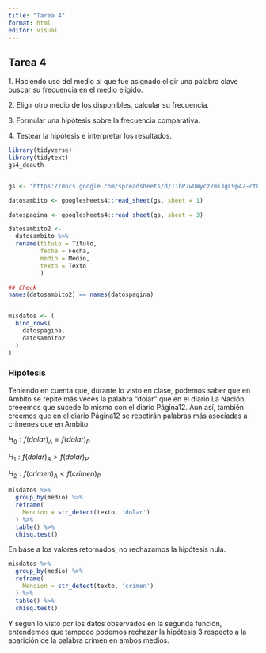 ```yaml
---
title: "Tarea 4"
format: html
editor: visual
---
```


## Tarea 4

1\. Haciendo uso del medio al que fue asignado eligir una palabra clave buscar su frecuencia en el medio eligido.

2\. Eligir otro medio de los disponibles, calcular su frecuencia.

3\. Formular una hipótesis sobre la frecuencia comparativa.

4\. Testear la hipótesis e interpretar los resultados.

```r
library(tidyverse)
library(tidytext)
gs4_deauth


gs <- "https://docs.google.com/spreadsheets/d/11bP7wUWycz7miJgL9p42-ct8hB4jePN6DcvrKJ3WnoM/edit#gid=0"

datosambito <- googlesheets4::read_sheet(gs, sheet = 1)

datospagina <- googlesheets4::read_sheet(gs, sheet = 3)

```

```r
datosambito2 <- 
  datosambito %>% 
  rename(titulo = Título,
         fecha = Fecha,
         medio = Medio,
         texto = Texto
         )

## Check
names(datosambito2) == names(datospagina)


misdatos <- (
  bind_rows(
    datospagina,
    datosambito2
  )
)
```

### Hipótesis

Teniendo en cuenta que, durante lo visto en clase, podemos saber que en Ambito se repite más veces la palabra "dolar" que en el diario La Nación, creeemos que sucede lo mismo con el diario Página12. Aun así, también creemos que en el diario Página12 se repetirán palabras más asociadas a crímenes que en Ambito.

$H_0: f(dolar)_A = f(dolar)_P$

$H_1: f(dolar)_A > f(dolar)_P$

$H_2: f(crimen)_A < f(crimen)_P$

```r
misdatos %>% 
  group_by(medio) %>% 
  reframe(
    Mencion = str_detect(texto, 'dolar')
  ) %>% 
  table() %>% 
  chisq.test()
```

En base a los valores retornados, no rechazamos la hipótesis nula.

```r
misdatos %>% 
  group_by(medio) %>% 
  reframe(
    Mencion = str_detect(texto, 'crimen')
  ) %>% 
  table() %>% 
  chisq.test()
```

Y según lo visto por los datos observados en la segunda función, entendemos que tampoco podemos rechazar la hipótesis 3 respecto a la aparición de la palabra crímen en ambos medios.
